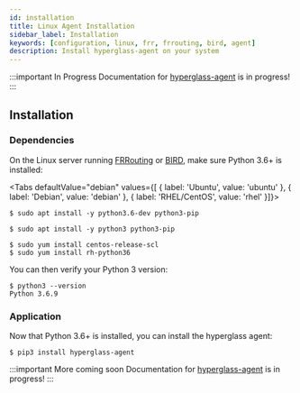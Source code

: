 ```yaml
---
id: installation
title: Linux Agent Installation
sidebar_label: Installation
keywords: [configuration, linux, frr, frrouting, bird, agent]
description: Install hyperglass-agent on your system
---
```



:::important In Progress
Documentation for [hyperglass-agent](https://github.com/checktheroads/hyperglass-agent) is in progress!
:::

## Installation

### Dependencies

On the Linux server running [FRRouting](https://frrouting.org/) or [BIRD](https://bird.network.cz/), make sure Python 3.6+ is installed:

<Tabs
  defaultValue="debian"
  values={[
    { label: 'Ubuntu', value: 'ubuntu' },
    { label: 'Debian', value: 'debian' },
    { label: 'RHEL/CentOS', value: 'rhel' }]}>

<TabItem value="ubuntu">

```shell-session
$ sudo apt install -y python3.6-dev python3-pip
```

</TabItem>

<TabItem value="debian">

```shell-session
$ sudo apt install -y python3 python3-pip
```

</TabItem>

<TabItem value="rhel">

```shell-session
$ sudo yum install centos-release-scl
$ sudo yum install rh-python36
```

</TabItem>

</Tabs>

You can then verify your Python 3 version:

```shell-session
$ python3 --version
Python 3.6.9
```

### Application

Now that Python 3.6+ is installed, you can install the hyperglass agent:

```shell-session
$ pip3 install hyperglass-agent
```

:::important More coming soon
Documentation for [hyperglass-agent](https://github.com/checktheroads/hyperglass-agent) is in progress!
:::
